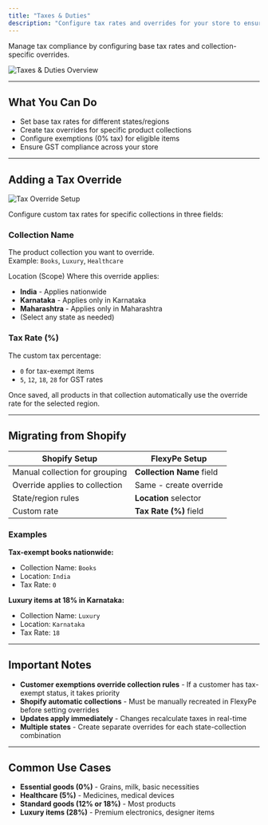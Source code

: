 ```yaml
---
title: "Taxes & Duties"
description: "Configure tax rates and overrides for your store to ensure GST compliance."
---
```

Manage tax compliance by configuring base tax rates and collection-specific overrides.

![Taxes & Duties Overview](/images/settings/image2.png)

---

## What You Can Do

- Set base tax rates for different states/regions
- Create tax overrides for specific product collections
- Configure exemptions (0% tax) for eligible items
- Ensure GST compliance across your store

---

## Adding a Tax Override

![Tax Override Setup](/images/settings/image9.png)

Configure custom tax rates for specific collections in three fields:

### Collection Name
The product collection you want to override.  
Example: `Books`, `Luxury`, `Healthcare`

Location (Scope)
Where this override applies:
- **India** - Applies nationwide
- **Karnataka** - Applies only in Karnataka
- **Maharashtra** - Applies only in Maharashtra
- (Select any state as needed)

### Tax Rate (%)
The custom tax percentage:
- `0` for tax-exempt items
- `5`, `12`, `18`, `28` for GST rates

Once saved, all products in that collection automatically use the override rate for the selected region.

---

## Migrating from Shopify

| Shopify Setup | FlexyPe Setup |
|---------------|---------------|
| Manual collection for grouping | **Collection Name** field |
| Override applies to collection | Same - create override |
| State/region rules | **Location** selector |
| Custom rate | **Tax Rate (%)** field |

### Examples

**Tax-exempt books nationwide:**
- Collection Name: `Books`
- Location: `India`
- Tax Rate: `0`

**Luxury items at 18% in Karnataka:**
- Collection Name: `Luxury`
- Location: `Karnataka`
- Tax Rate: `18`

---

## Important Notes

- **Customer exemptions override collection rules** - If a customer has tax-exempt status, it takes priority
- **Shopify automatic collections** - Must be manually recreated in FlexyPe before setting overrides
- **Updates apply immediately** - Changes recalculate taxes in real-time
- **Multiple states** - Create separate overrides for each state-collection combination

---

## Common Use Cases

- **Essential goods (0%)** - Grains, milk, basic necessities
- **Healthcare (5%)** - Medicines, medical devices
- **Standard goods (12% or 18%)** - Most products
- **Luxury items (28%)** - Premium electronics, designer items